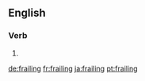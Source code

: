 ==English==

===Verb===
{{head|en|present participle}}

# {{present participle of|frail|lang=en|nocat=1}}

[[de:frailing]]
[[fr:frailing]]
[[ja:frailing]]
[[pt:frailing]]